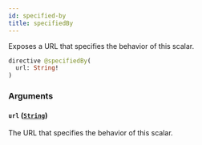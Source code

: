 ```yaml
---
id: specified-by
title: specifiedBy
---
```


Exposes a URL that specifies the behavior of this scalar.

```graphql
directive @specifiedBy(
  url: String!
)
```

### Arguments

#### `url` ([`String`](../order-view-service/scalars/string))

The URL that specifies the behavior of this scalar.
